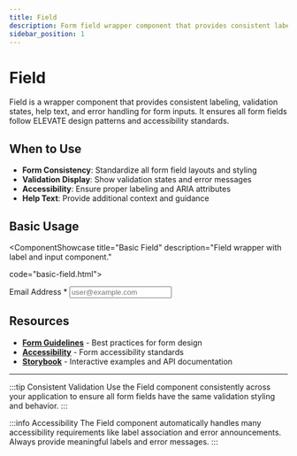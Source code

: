 ```yaml
---
title: Field
description: Form field wrapper component that provides consistent labeling, validation, help text, and error handling for form inputs
sidebar_position: 1
---
```



# Field

Field is a wrapper component that provides consistent labeling, validation states, help text, and error handling for form inputs. It ensures all form fields follow ELEVATE design patterns and accessibility standards.

## When to Use

- **Form Consistency**: Standardize all form field layouts and styling
- **Validation Display**: Show validation states and error messages
- **Accessibility**: Ensure proper labeling and ARIA attributes
- **Help Text**: Provide additional context and guidance

## Basic Usage

<ComponentShowcase
  title="Basic Field"
  description="Field wrapper with label and input component."

  code="basic-field.html">
  <div style={{display: 'flex', flexDirection: 'column', gap: '0.5rem', maxWidth: '300px'}}>
    <label style={{fontWeight: '500', fontSize: '0.875rem', color: 'var(--elvt-alias-content-text-primary)'}}>
      Email Address <span style={{color: 'var(--elvt-primitives-color-red-500)'}}>*</span>
    </label>
    <input 
      type="email" 
      placeholder="user@example.com"
      style={{
        padding: '0.75rem',
        border: '1px solid var(--elvt-alias-layout-border-muted)',
        borderRadius: '6px',
        fontSize: '0.875rem',
        fontFamily: 'inherit'
      }}
    />
  </div>
</ComponentShowcase>

## Resources

- **[Form Guidelines](/docs/patterns/data-entry-forms)** - Best practices for form design
- **[Accessibility](/docs/guidelines/accessibility)** - Form accessibility standards
- **[Storybook](https://elevate-core-ui.inform-cloud.io/?path=/docs/components-field)** - Interactive examples and API documentation

---

:::tip Consistent Validation
Use the Field component consistently across your application to ensure all form fields have the same validation styling and behavior.
:::

:::info Accessibility
The Field component automatically handles many accessibility requirements like label association and error announcements. Always provide meaningful labels and error messages.
:::